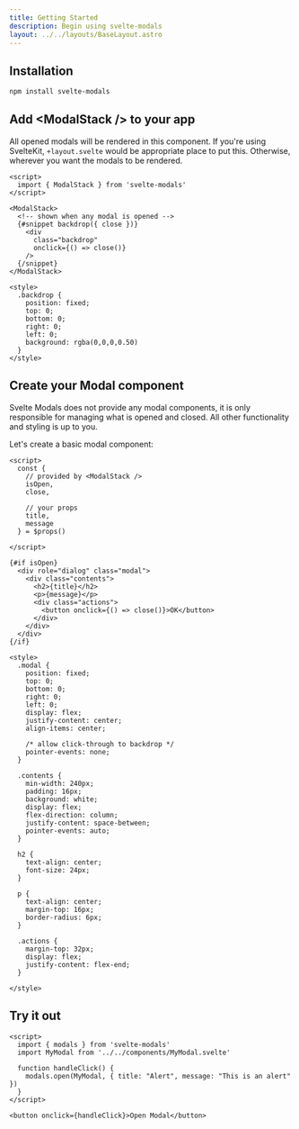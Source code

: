 ```yaml
---
title: Getting Started
description: Begin using svelte-modals
layout: ../../layouts/BaseLayout.astro
---
```


## Installation

```bash
npm install svelte-modals
```

## Add \<ModalStack /> to your app

All opened modals will be rendered in this component. If you're using SvelteKit, `+layout.svelte` would be appropriate
place to put this. Otherwise, wherever you want the modals to be rendered.

```svelte title="App.svelte"
<script>
  import { ModalStack } from 'svelte-modals'
</script>

<ModalStack>
  <!-- shown when any modal is opened -->
  {#snippet backdrop({ close })}
    <div
      class="backdrop"
      onclick={() => close()}
    />
  {/snippet}
</ModalStack>

<style>
  .backdrop {
    position: fixed;
    top: 0;
    bottom: 0;
    right: 0;
    left: 0;
    background: rgba(0,0,0,0.50)
  }
</style>
```

## Create your Modal component

Svelte Modals does not provide any modal components, it is only responsible for
managing what is opened and closed. All other functionality and styling is up to you.

Let's create a basic modal component:

```svelte title="MyModal.svelte"
<script>
  const {
    // provided by <ModalStack />
    isOpen,
    close,

    // your props
    title,
    message
  } = $props()

</script>

{#if isOpen}
  <div role="dialog" class="modal">
    <div class="contents">
      <h2>{title}</h2>
      <p>{message}</p>
      <div class="actions">
        <button onclick={() => close()}>OK</button>
      </div>
    </div>
  </div>
{/if}

<style>
  .modal {
    position: fixed;
    top: 0;
    bottom: 0;
    right: 0;
    left: 0;
    display: flex;
    justify-content: center;
    align-items: center;

    /* allow click-through to backdrop */
    pointer-events: none;
  }

  .contents {
    min-width: 240px;
    padding: 16px;
    background: white;
    display: flex;
    flex-direction: column;
    justify-content: space-between;
    pointer-events: auto;
  }

  h2 {
    text-align: center;
    font-size: 24px;
  }

  p {
    text-align: center;
    margin-top: 16px;
    border-radius: 6px;
  }

  .actions {
    margin-top: 32px;
    display: flex;
    justify-content: flex-end;
  }

</style>
```

## Try it out

```svelte live 
<script>
  import { modals } from 'svelte-modals'
  import MyModal from '../../components/MyModal.svelte'

  function handleClick() {     
    modals.open(MyModal, { title: "Alert", message: "This is an alert" })
  }
</script>

<button onclick={handleClick}>Open Modal</button>
```